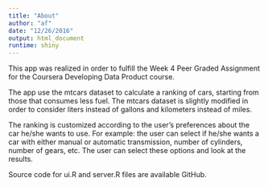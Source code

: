 ```yaml
---
title: "About"
author: "af"
date: "12/26/2016"
output: html_document
runtime: shiny
---
```


This app was realized in order to fulfill the Week 4 Peer Graded Assignment for the Coursera Developing Data Product course.

The app use the mtcars dataset to calculate a ranking of cars, starting from those that consumes less fuel. The mtcars dataset is slightly modified in order to consider liters instead of gallons and kilometers instead of miles.

The ranking is customized according to the user's preferences about the car he/she wants to use. For example: the user can select if he/she wants a car with either manual or automatic transmission, number of cylinders, number of gears, etc. The user can select these options and look at the results.

Source code for ui.R and server.R files are available GitHub.



